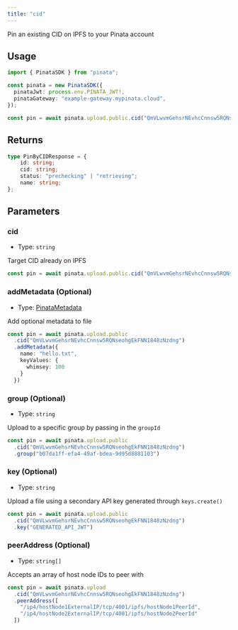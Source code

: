```yaml
---
title: "cid"
---
```


Pin an existing CID on IPFS to your Pinata account

## Usage

```typescript
import { PinataSDK } from "pinata";

const pinata = new PinataSDK({
  pinataJwt: process.env.PINATA_JWT!,
  pinataGateway: "example-gateway.mypinata.cloud",
});

const pin = await pinata.upload.public.cid("QmVLwvmGehsrNEvhcCnnsw5RQNseohgEkFNN1848zNzdng")
```

## Returns

```typescript
type PinByCIDResponse = {
	id: string;
	cid: string;
	status: "prechecking" | "retrieving";
	name: string;
};
```

## Parameters

### cid

- Type: `string`

Target CID already on IPFS

```typescript
const pin = await pinata.upload.public.cid("QmVLwvmGehsrNEvhcCnnsw5RQNseohgEkFNN1848zNzdng")
```

### addMetadata (Optional)

- Type: [PinataMetadata](../types/files#pinatametadata)

Add optional metadata to file

```typescript
const pin = await pinata.upload.public
  .cid("QmVLwvmGehsrNEvhcCnnsw5RQNseohgEkFNN1848zNzdng")
  .addMetadata({
    name: "hello.txt",
    keyValues: {
      whimsey: 100
    }
  })
```

### group (Optional)

- Type: `string`

Upload to a specific group by passing in the `groupId`

```typescript
const pin = await pinata.upload.public
  .cid("QmVLwvmGehsrNEvhcCnnsw5RQNseohgEkFNN1848zNzdng")
  .group("b07da1ff-efa4-49af-bdea-9d95d8881103")
```

### key (Optional)

- Type: `string`

Upload a file using a secondary API key generated through `keys.create()`

```typescript
const pin = await pinata.upload.public
  .cid("QmVLwvmGehsrNEvhcCnnsw5RQNseohgEkFNN1848zNzdng")
  .key("GENERATED_API_JWT")
```

### peerAddress (Optional)

- Type: `string[]`

Accepts an array of host node IDs to peer with

```typescript
const pin = await pinata.upload
  .cid("QmVLwvmGehsrNEvhcCnnsw5RQNseohgEkFNN1848zNzdng")
  .peerAddress([
    "/ip4/hostNode1ExternalIP/tcp/4001/ipfs/hostNode1PeerId",
    "/ip4/hostNode2ExternalIP/tcp/4001/ipfs/hostNode2PeerId"
  ])
```
